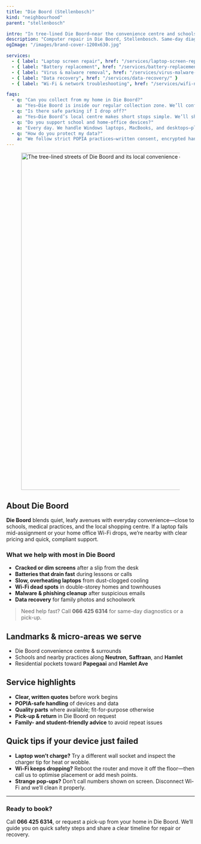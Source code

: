 ```yaml
---
title: "Die Boord (Stellenbosch)"
kind: "neighbourhood"
parent: "stellenbosch"

intro: "In tree-lined Die Boord—near the convenience centre and schools—we offer fast, POPIA-safe laptop and PC repairs with easy parking for drop-offs."
description: "Computer repair in Die Boord, Stellenbosch. Same-day diagnostics, screens, batteries, malware cleanup, data recovery, and Wi-Fi fixes near the centre."
ogImage: "/images/brand-cover-1200x630.jpg"

services:
  - { label: "Laptop screen repair", href: "/services/laptop-screen-replacement/" }
  - { label: "Battery replacement", href: "/services/battery-replacement/" }
  - { label: "Virus & malware removal", href: "/services/virus-malware-removal/" }
  - { label: "Data recovery", href: "/services/data-recovery/" }
  - { label: "Wi-Fi & network troubleshooting", href: "/services/wifi-network-troubleshooting/" }

faqs:
  - q: "Can you collect from my home in Die Boord?"
    a: "Yes—Die Boord is inside our regular collection zone. We’ll confirm access and arrange a convenient time."
  - q: "Is there safe parking if I drop off?"
    a: "Yes—Die Boord’s local centre makes short stops simple. We’ll share quick directions when you book."
  - q: "Do you support school and home-office devices?"
    a: "Every day. We handle Windows laptops, MacBooks, and desktops—plus printers, Wi-Fi, and backups."
  - q: "How do you protect my data?"
    a: "We follow strict POPIA practices—written consent, encrypted handling, and no copies without approval."
---
```


<div class="not-prose mt-3">
  <figure class="overflow-hidden rounded-2xl border border-white/10 shadow-sm">
    <img
      src="/images/locations/stellenbosch/die-boord-stellenbosch-digissential-locations.webp"
      alt="The tree-lined streets of Die Boord and its local convenience centre, where we offer IT support."
      width="1600"
      height="900"
      loading="eager"
      fetchpriority="high"
      sizes="100vw"
      class="block w-full h-[38vh] sm:h-[44vh] md:h-[50vh] lg:h-[56vh] object-cover object-center"
    />
  </figure>
</div>

## About Die Boord

**Die Boord** blends quiet, leafy avenues with everyday convenience—close to schools, medical practices, and the local shopping centre. If a laptop fails mid-assignment or your home office Wi-Fi drops, we’re nearby with clear pricing and quick, compliant support.

### What we help with most in Die Boord

- **Cracked or dim screens** after a slip from the desk  
- **Batteries that drain fast** during lessons or calls  
- **Slow, overheating laptops** from dust-clogged cooling  
- **Wi-Fi dead spots** in double-storey homes and townhouses  
- **Malware & phishing cleanup** after suspicious emails  
- **Data recovery** for family photos and schoolwork

> Need help fast? Call **066 425 6314** for same-day diagnostics or a pick-up.

## Landmarks & micro-areas we serve

- Die Boord convenience centre & surrounds  
- Schools and nearby practices along **Neutron**, **Saffraan**, and **Hamlet**  
- Residential pockets toward **Papegaai** and **Hamlet Ave**  

## Service highlights

- **Clear, written quotes** before work begins  
- **POPIA-safe handling** of devices and data  
- **Quality parts** where available; fit-for-purpose otherwise  
- **Pick-up & return** in Die Boord on request  
- **Family- and student-friendly advice** to avoid repeat issues

## Quick tips if your device just failed

- **Laptop won’t charge?** Try a different wall socket and inspect the charger tip for heat or wobble.  
- **Wi-Fi keeps dropping?** Reboot the router and move it off the floor—then call us to optimise placement or add mesh points.  
- **Strange pop-ups?** Don’t call numbers shown on screen. Disconnect Wi-Fi and we’ll clean it properly.

---

### Ready to book?

Call **066 425 6314**, or request a pick-up from your home in Die Boord. We’ll guide you on quick safety steps and share a clear timeline for repair or recovery.
